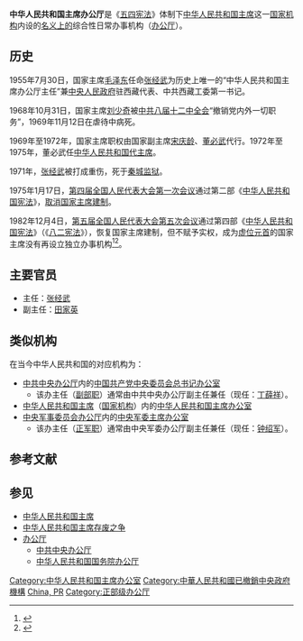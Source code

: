 {{distinguish|中华人民共和国主席办公室}}

'''中华人民共和国主席办公厅'''是《[[中华人民共和国宪法|五四宪法]]》体制下[[中华人民共和国主席|中华人民共和国主席]]这一[[中华人民共和国国家机构列表|国家机构]]内设的[[de_jure|名义上的]]综合性日常办事机构（[[办公厅|办公厅]]）。

== 历史 ==
1955年7月30日，国家主席[[毛泽东|毛泽东]]任命[[张经武|张经武]]为历史上唯一的“中华人民共和国主席办公厅主任”兼[[中華人民共和國政府|中央人民政府]]驻西藏代表、中共西藏工委第一书记。

1968年10月31日，国家主席[[刘少奇|刘少奇]]被[[中共八届十二中全会|中共八届十二中全会]]“撤销党内外一切职务”，1969年11月12日在虐待中病死。

1969年至1972年，国家主席职权由国家副主席[[宋庆龄|宋庆龄]]、[[董必武|董必武]]代行。1972年至1975年，董必武任[[中华人民共和国代理主席|中华人民共和国代主席]]。

1971年，[[张经武|张经武]]被打成重伤，死于[[秦城监狱|秦城监狱]]。

1975年1月17日，[[第四届全国人民代表大会#第一次会议|第四届全国人民代表大会第一次会议]]通过第二部《[[中华人民共和国宪法|中华人民共和国宪法]]》，[[中华人民共和国主席存废之争|取消国家主席建制]]。

1982年12月4日，[[第五届全国人民代表大会#第五次会议|第五届全国人民代表大会第五次会议]]通过第四部《[[中华人民共和国宪法|中华人民共和国宪法]]》（《[[八二宪法|八二宪法]]》），恢复国家主席建制，但不赋予实权，成为[[虚位元首|虚位元首]]的国家主席没有再设立独立办事机构<ref>{{cite book|url=http://cpc.people.com.cn/BIG5/218984/219004/219031/222847/14778322.html|title=關於1982年憲法的起草過程|chapter=憲法與國家政治體制（二）——王漢斌訪談錄|work=百年潮|date=2011-05-30|volume=2011年第6期|publisher=中共中央黨史研究室|language=zh-hk|accessdate=2018年4月27日|archive-date=2015年3月24日|archive-url=https://web.archive.org/web/20150324025601/http://cpc.people.com.cn/BIG5/218984/219004/219031/222847/14778322.html|dead-url=no}}</ref><ref>{{cite web|url=http://cpc.people.com.cn/BIG5/218984/219004/219031/222846/14811512.html|title=百年潮2011年第6期目錄|date=2011-06-02|publisher=中國共產黨歷史網|language=zh-hk|accessdate=2018年4月27日|archive-date=2018年4月27日|archive-url=https://web.archive.org/web/20180427184523/http://cpc.people.com.cn/BIG5/218984/219004/219031/222846/14811512.html|dead-url=no}}</ref>。

== 主要官员 ==
* 主任：[[张经武|张经武]]
* 副主任：[[田家英|田家英]]

== 类似机构 ==
在当今中华人民共和国的对应机构为：
* [[中共中央办公厅|中共中央办公厅]]内的[[中国共产党中央委员会总书记办公室|中国共产党中央委员会总书记办公室]]
** 该办主任（[[省部级副职|副部职]]）通常由中共中央办公厅副主任兼任（现任：[[丁薛祥|丁薛祥]]）。
* [[中华人民共和国主席|中华人民共和国主席]]（[[中华人民共和国国家机构列表|国家机构]]）内的[[中华人民共和国主席办公室|中华人民共和国主席办公室]]
* [[中央军事委员会办公厅|中央军事委员会办公厅]]内的[[中央军委主席办公室|中央军委主席办公室]]
** 该办主任（[[正军职|正军职]]）通常由中央军委办公厅副主任兼任（现任：[[钟绍军|钟绍军]]）。

== 参考文献 ==
{{Reflist}}

== 参见 ==
{{Portal|中华人民共和国|政治}}
* [[中华人民共和国主席|中华人民共和国主席]]
* [[中华人民共和国主席存废之争|中华人民共和国主席存废之争]]
* [[办公厅|办公厅]]
** [[中共中央办公厅|中共中央办公厅]]
** [[中华人民共和国国务院办公厅|中华人民共和国国务院办公厅]]

[[Category:中华人民共和国主席办公室|Category:中华人民共和国主席办公室]]
[[Category:中華人民共和國已撤銷中央政府機構|Category:中華人民共和國已撤銷中央政府機構]]
[[Category:国家元首办公厅|China, PR]]
[[Category:正部级办公厅|Category:正部级办公厅]]